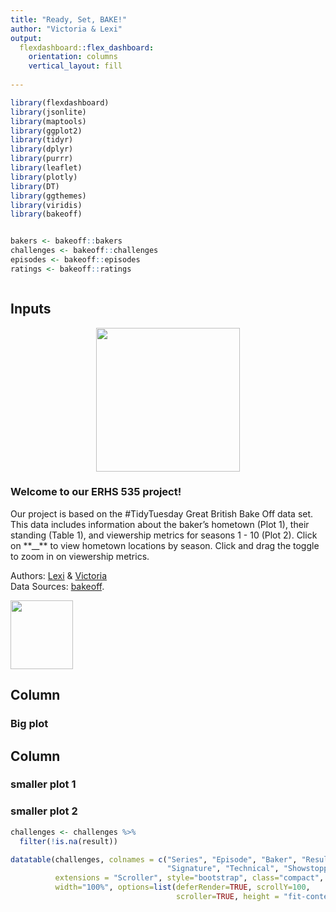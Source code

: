 ```yaml
---
title: "Ready, Set, BAKE!"
author: "Victoria & Lexi"
output: 
  flexdashboard::flex_dashboard:
    orientation: columns
    vertical_layout: fill
     
---
```


```r
library(flexdashboard)
library(jsonlite)
library(maptools)
library(ggplot2)
library(tidyr)
library(dplyr)
library(purrr)
library(leaflet)
library(plotly)
library(DT)
library(ggthemes)
library(viridis)
library(bakeoff)


bakers <- bakeoff::bakers
challenges <- bakeoff::challenges
episodes <- bakeoff::episodes
ratings <- bakeoff::ratings



```





Inputs {.sidebar}
-----------------------------------------------------------------------
<center>
<img src="https://media.giphy.com/media/LixsZBjJGgPo5RpyQt/giphy.gif" width="230">
</center>

<div align="center">### **Welcome to our ERHS 535 project!**


Our project is based on the #TidyTuesday Great British Bake Off data set. This 
data includes information about the baker's hometown (Plot 1), their 
standing (Table 1), and viewership metrics for seasons 1 - 10 (Plot 2). Click 
on **__** to view hometown locations by season. Click and drag the toggle to 
zoom in on viewership metrics. 


Authors: [Lexi](https://github.com/LKeene) & [Victoria](https://github.com/tashoo)  
Data Sources: [bakeoff](https://bakeoff.netlify.app/).

<img src="data/bakeoff_logo.png" height="110px" width="100px" />
</div>

Column {data-width=650}
-----------------------------------------------------------------------
### Big plot


Column {data-width=350}
-----------------------------------------------------------------------
### smaller plot 1


### smaller plot 2
```r
challenges <- challenges %>% 
  filter(!is.na(result))

datatable(challenges, colnames = c("Series", "Episode", "Baker", "Result",
                                   "Signature", "Technical", "Showstopper"), 
          extensions = "Scroller", style="bootstrap", class="compact", 
          width="100%", options=list(deferRender=TRUE, scrollY=100, 
                                     scroller=TRUE, height = "fit-content"))

```



